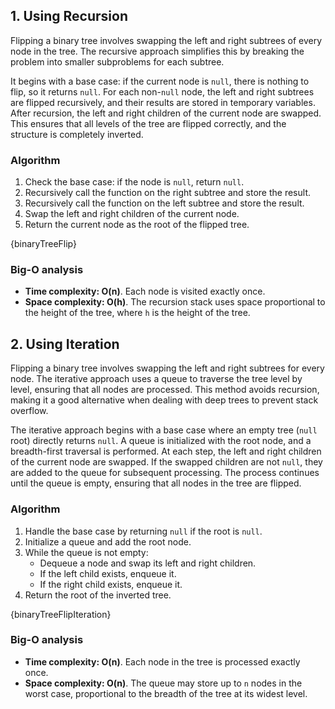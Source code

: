 

## 1. Using Recursion

Flipping a binary tree involves swapping the left and right subtrees of every node in the tree. The recursive approach simplifies this by breaking the problem into smaller subproblems for each subtree.

It begins with a base case: if the current node is `null`, there is nothing to flip, so it returns `null`. For each non-`null` node, the left and right subtrees are flipped recursively, and their results are stored in temporary variables. After recursion, the left and right children of the current node are swapped. This ensures that all levels of the tree are flipped correctly, and the structure is completely inverted.

### Algorithm

1. Check the base case: if the node is `null`, return `null`.
2. Recursively call the function on the right subtree and store the result.
3. Recursively call the function on the left subtree and store the result.
4. Swap the left and right children of the current node.
5. Return the current node as the root of the flipped tree.

<MDXCodeBlock>{binaryTreeFlip}</MDXCodeBlock>

### Big-O analysis

- **Time complexity: O(n)**. Each node is visited exactly once.
- **Space complexity: O(h)**. The recursion stack uses space proportional to the height of the tree, where `h` is the height of the tree.

## 2. Using Iteration

Flipping a binary tree involves swapping the left and right subtrees for every node. The iterative approach uses a queue to traverse the tree level by level, ensuring that all nodes are processed. This method avoids recursion, making it a good alternative when dealing with deep trees to prevent stack overflow.

The iterative approach begins with a base case where an empty tree (`null` root) directly returns `null`. A queue is initialized with the root node, and a breadth-first traversal is performed. At each step, the left and right children of the current node are swapped. If the swapped children are not `null`, they are added to the queue for subsequent processing. The process continues until the queue is empty, ensuring that all nodes in the tree are flipped.

### Algorithm

1. Handle the base case by returning `null` if the root is `null`.
2. Initialize a queue and add the root node.
3. While the queue is not empty:
   - Dequeue a node and swap its left and right children.
   - If the left child exists, enqueue it.
   - If the right child exists, enqueue it.
4. Return the root of the inverted tree.

<MDXCodeBlock>{binaryTreeFlipIteration}</MDXCodeBlock>

### Big-O analysis

- **Time complexity: O(n)**. Each node in the tree is processed exactly once.
- **Space complexity: O(n)**. The queue may store up to `n` nodes in the worst case, proportional to the breadth of the tree at its widest level.
